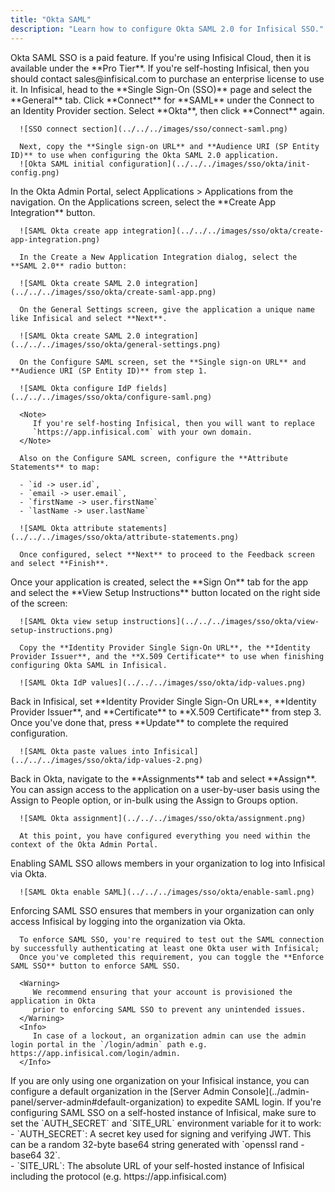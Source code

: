 ```yaml
---
title: "Okta SAML"
description: "Learn how to configure Okta SAML 2.0 for Infisical SSO."
---
```


<Info>
  Okta SAML SSO is a paid feature. If you're using Infisical Cloud, then it is
  available under the **Pro Tier**. If you're self-hosting Infisical, then you
  should contact sales@infisical.com to purchase an enterprise license to use
  it.
</Info>

<Steps>
   <Step title="Prepare the SAML SSO configuration in Infisical">
      In Infisical, head to the **Single Sign-On (SSO)** page and select the **General** tab. Click **Connect** for **SAML** under the Connect to an Identity Provider section. Select **Okta**, then click **Connect** again.

      ![SSO connect section](../../../images/sso/connect-saml.png)

      Next, copy the **Single sign-on URL** and **Audience URI (SP Entity ID)** to use when configuring the Okta SAML 2.0 application.
      ![Okta SAML initial configuration](../../../images/sso/okta/init-config.png)
   </Step>
   <Step title="Create a SAML application in Okta">
      In the Okta Admin Portal, select Applications > Applications from the navigation. On the Applications screen, select the **Create App Integration**
      button.

      ![SAML Okta create app integration](../../../images/sso/okta/create-app-integration.png)

      In the Create a New Application Integration dialog, select the **SAML 2.0** radio button:

      ![SAML Okta create SAML 2.0 integration](../../../images/sso/okta/create-saml-app.png)

      On the General Settings screen, give the application a unique name like Infisical and select **Next**.

      ![SAML Okta create SAML 2.0 integration](../../../images/sso/okta/general-settings.png)

      On the Configure SAML screen, set the **Single sign-on URL** and **Audience URI (SP Entity ID)** from step 1.

      ![SAML Okta configure IdP fields](../../../images/sso/okta/configure-saml.png)

      <Note>
         If you're self-hosting Infisical, then you will want to replace
         `https://app.infisical.com` with your own domain.
      </Note>

      Also on the Configure SAML screen, configure the **Attribute Statements** to map:

      - `id -> user.id`,
      - `email -> user.email`,
      - `firstName -> user.firstName`
      - `lastName -> user.lastName`

      ![SAML Okta attribute statements](../../../images/sso/okta/attribute-statements.png)

      Once configured, select **Next** to proceed to the Feedback screen and select **Finish**.

   </Step>
   <Step title="Retrieve Identity Provider (IdP) Information from Okta">
      Once your application is created, select the **Sign On** tab for the app and select the **View Setup Instructions** button located on the right side of the screen:

      ![SAML Okta view setup instructions](../../../images/sso/okta/view-setup-instructions.png)

      Copy the **Identity Provider Single Sign-On URL**, the **Identity Provider Issuer**, and the **X.509 Certificate** to use when finishing configuring Okta SAML in Infisical.

      ![SAML Okta IdP values](../../../images/sso/okta/idp-values.png)

   </Step>
   <Step title="Finish configuring SAML in Infisical">
      Back in Infisical, set **Identity Provider Single Sign-On URL**, **Identity Provider Issuer**,
      and **Certificate** to **X.509 Certificate** from step 3. Once you've done that, press **Update** to complete the required configuration.

      ![SAML Okta paste values into Infisical](../../../images/sso/okta/idp-values-2.png)

   </Step>
   <Step title="Assign users in Okta to the application">
      Back in Okta, navigate to the **Assignments** tab and select **Assign**. You can assign access to the application on a user-by-user basis using the Assign to People option, or in-bulk using the Assign to Groups option.

      ![SAML Okta assignment](../../../images/sso/okta/assignment.png)

      At this point, you have configured everything you need within the context of the Okta Admin Portal.

   </Step>
   <Step title="Enable SAML SSO in Infisical">
      Enabling SAML SSO allows members in your organization to log into Infisical via Okta.

      ![SAML Okta enable SAML](../../../images/sso/okta/enable-saml.png)

   </Step>
   <Step title="Enforce SAML SSO in Infisical">
      Enforcing SAML SSO ensures that members in your organization can only access Infisical
      by logging into the organization via Okta.

      To enforce SAML SSO, you're required to test out the SAML connection by successfully authenticating at least one Okta user with Infisical;
      Once you've completed this requirement, you can toggle the **Enforce SAML SSO** button to enforce SAML SSO.

      <Warning>
         We recommend ensuring that your account is provisioned the application in Okta
         prior to enforcing SAML SSO to prevent any unintended issues.
      </Warning>
      <Info>
         In case of a lockout, an organization admin can use the admin login portal in the `/login/admin` path e.g. https://app.infisical.com/login/admin.
      </Info>

   </Step>
</Steps>

<Tip>
    If you are only using one organization on your Infisical instance, you can configure a default organization in the [Server Admin Console](../admin-panel/server-admin#default-organization) to expedite SAML login.
</Tip>

<Note>
    If you're configuring SAML SSO on a self-hosted instance of Infisical, make
    sure to set the `AUTH_SECRET` and `SITE_URL` environment variable for it to
    work:
    <div class="height:1px;"/>
    - `AUTH_SECRET`: A secret key used for signing and verifying JWT. This
    can be a random 32-byte base64 string generated with `openssl rand -base64
    32`.
    <div class="height:1px;"/>
    - `SITE_URL`: The absolute URL of your self-hosted instance of Infisical including the protocol (e.g. https://app.infisical.com)
</Note>
